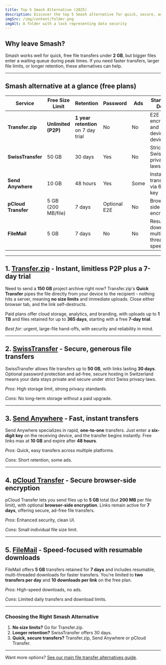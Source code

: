 ```yaml
---
title: Top 5 Smash Alternative (2025)
description: Discover the top 5 Smash alternative for quick, secure, and free file transfers. We compare file size limits, privacy, retention, and more so you can find the best fit for your workflow.
imgSrc: /img/content/folder.png
imgAlt: A folder with a lock representing data security
---
```


## Why leave Smash?

Smash works well for quick, free file transfers under **2 GB**, but bigger files enter a waiting queue during peak times. If you need faster transfers, larger file limits, or longer retention, these alternatives can help.

---

## Smash alternative at a glance (free plans)

| Service | Free Size Limit | Retention | Password | Ads | Stand-out Detail |
| ------------------- | ------------------ | ------------- | ------------ | ---- | ------------------------------------------------ |
| **Transfer.zip** | **Unlimited (P2P)** | **1 year retention** on 7 day trial | No | No | E2E encryption and device-to-device |
| **SwissTransfer** | 50 GB | 30 days | Yes | No | Strict Swiss privacy laws |
| **Send Anywhere** | 10 GB | 48 hours | Yes | Some | Instant transfers via 6-digit key |
| **pCloud Transfer** | 5 GB (200 MB/file) | 7 days | Optional E2E | No | Browser-side encryption |
| **FileMail** | 5 GB | 7 days | No | No | Resumable downloads, multi-threaded speed |

---

## 1. [Transfer.zip](https://transfer.zip) - Instant, limitless P2P plus a 7-day trial

Need to send a **150 GB** project archive right now? Transfer.zip's **Quick Transfer** pipes the file directly from your device to the recipient - nothing hits a server, meaning **no size limits** and immediate uploads. Close either browser tab, and the link self-destructs.

Paid plans offer cloud storage, analytics, and branding, with uploads up to **1 TB** and files retained for up to **365 days**, starting with a free **7-day trial**.

*Best for*: urgent, large-file hand-offs, with security and reliability in mind.

---

## 2. [SwissTransfer](https://swisstransfer.com) - Secure, generous file transfers

SwissTransfer allows file transfers up to **50 GB**, with links lasting **30 days**. Optional password protection and ad-free, secure hosting in Switzerland means your data stays private and secure under strict Swiss privacy laws.

*Pros*: High storage limit, strong privacy standards.

*Cons*: No long-term storage without a paid upgrade.

---

## 3. [Send Anywhere](https://send-anywhere.com) - Fast, instant transfers

Send Anywhere specializes in rapid, **one-to-one** transfers. Just enter a **six-digit key** on the receiving device, and the transfer begins instantly. Free links max at **10 GB** and expire after **48 hours**.

*Pros*: Quick, easy transfers across multiple platforms.

*Cons*: Short retention, some ads.

---

## 4. [pCloud Transfer](https://transfer.pcloud.com) - Secure browser-side encryption

pCloud Transfer lets you send files up to **5 GB** total (but **200 MB** per file limit), with optional **browser-side encryption**. Links remain active for **7 days**, offering secure, ad-free file transfers.

*Pros*: Enhanced security, clean UI.

*Cons*: Small individual file size limit.

---

## 5. [FileMail](https://filemail.com) - Speed-focused with resumable downloads

FileMail offers **5 GB** transfers retained for **7 days** and includes resumable, multi-threaded downloads for faster transfers. You're limited to **two transfers per day** and **10 downloads per link** on the free plan.

*Pros*: High-speed downloads, no ads.

*Cons*: Limited daily transfers and download limits.

---

### Choosing the Right Smash Alternative

1. **No size limits?** Go for Transfer.zip.
2. **Longer retention?** SwissTransfer offers 30 days.
3. **Quick, secure transfers?** Transfer.zip, Send Anywhere or pCloud Transfer.

---

Want more options? [See our main file transfer alternatives guide](/alternative).